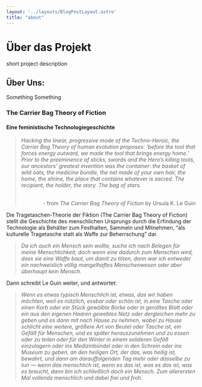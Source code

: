 ```yaml
---
layout: '../layouts/BlogPostLayout.astro'
title: "about"
---
```


# Über das Projekt

<div class="text">
        <p class="body-l">
            short project description
        </p>
    </div>

## Über Uns:
Something Something


### The Carrier Bag Theory of Fiction
#### Eine feministische Technologie­geschichte



<blockquote><cite> Hacking the linear, progressive mode of the Techno-Heroic, the Carrier Bag Theory of human evolution proposes: ‘before the tool that forces energy outward, we made the tool that brings energy home.’ Prior to the preeminence of sticks, swords and the Hero’s killing tools, our ancestors’ greatest invention was the container: the basket of wild oats, the medicine bundle, the net made of your own hair, the home, the shrine, the place that contains whatever is sacred. The recipient, the holder, the story. The bag of stars. <br/><br/></cite><p style="text-align: right">- from <cite>The Carrier Bag Theory of Fiction</cite> by Ursula K. Le Guin </p></blockquote>

Die Tragetaschen-Theorie der Fiktion (The Carrier Bag Theory of Fiction) stellt die Geschichte des menschlichen Ursprungs durch die Erfindung der Technologie als Behälter zum Festhalten, Sammeln und Mitnehmen, “als kulturelle Tragetasche statt als Waffe zur Beherrschung” dar.

<blockquote><cite>Da ich auch ein Mensch sein wollte, suche ich nach Belegen für meine Menschlichkeit; doch wenn eine dadurch zum Menschen wird, dass sie eine Waffe baut, um damit zu töten, dann war ich entweder ein nachweislich völlig mangelhaftes Menschenwesen oder aber überhaupt kein Mensch.</cite></blockquote>

Dann schreibt Le Guin weiter, und antwortet:

<blockquote><cite>Wenn es etwas typisch Menschlich ist, etwas, das wir haben möchten, weil es nützlich, essbar oder schön ist, in eine Tasche oder einen Korb oder ein Stück gewölbte Borke oder in gerolltes Blatt oder ein aus den eigenen Haaren gewebtes Netz oder dergleichen mehr zu geben und es dann mit nach Hause zu nehmen, wobei zu Hause schlicht eine weitere, größere Art von Beutel oder Tasche ist, ein Gefäß für Menschen, und es später herauszunehmen und zu essen oder zu teilen oder für den Winter in einem solideren Gefäß einzulagern oder ins Medizinbündel oder in den Schrein oder ins Museum zu geben, an den heiligen Ort, der das, was heilig ist, bewahrt, und dann am darauffolgenden Tag mehr oder dasselbe zu tun — wenn das menschlich ist, wenn es das ist, was es das ist, was es braucht, dann bin ich schließlich doch ein Mensch. Zum allerersten Mal vollends menschlich und dabei frei und froh.</cite></blockquote>

